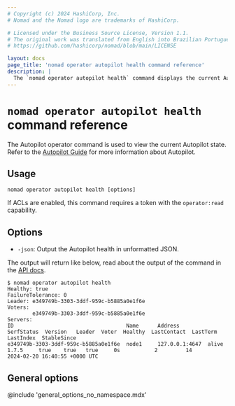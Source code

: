 ```yaml
---
# Copyright (c) 2024 HashiCorp, Inc.
# Nomad and the Nomad logo are trademarks of HashiCorp.

# Licensed under the Business Source License, Version 1.1.
# The original work was translated from English into Brazilian Portuguese.
# https://github.com/hashicorp/nomad/blob/main/LICENSE

layout: docs
page_title: 'nomad operator autopilot health command reference'
description: |
  The `nomad operator autopilot health` command displays the current Autopilot internal health.
---
```


# `nomad operator autopilot health` command reference

The Autopilot operator command is used to view the current Autopilot state.
Refer to the [Autopilot Guide][autopilot-guide] for more information about
Autopilot.

## Usage

```plaintext
nomad operator autopilot health [options]
```

If ACLs are enabled, this command requires a token with the `operator:read`
capability.

## Options

- `-json`: Output the Autopilot health in unformatted JSON.

The output will return like below, read about the output of the command in the [API docs][api-docs].

```shell-session
$ nomad operator autopilot health
Healthy: true
FailureTolerance: 0
Leader: e349749b-3303-3ddf-959c-b5885a0e1f6e
Voters:
        e349749b-3303-3ddf-959c-b5885a0e1f6e
Servers:
ID                                    Name      Address         SerfStatus  Version   Leader  Voter  Healthy  LastContact  LastTerm  LastIndex  StableSince
e349749b-3303-3ddf-959c-b5885a0e1f6e  node1     127.0.0.1:4647  alive       1.7.5     true    true   true     0s           2         14         2024-02-20 16:40:55 +0000 UTC
```

## General options

@include 'general_options_no_namespace.mdx'

[autopilot-guide]: /nomad/tutorials/manage-clusters/autopilot
[api-docs]: /nomad/api-docs/operator/autopilot#read-autopilot-configuration
